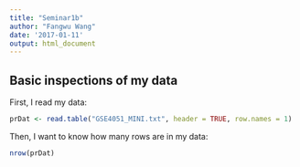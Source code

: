 ```yaml
---
title: "Seminar1b"
author: "Fangwu Wang"
date: '2017-01-11'
output: html_document
---
```


## Basic inspections of my data

First, I read my data:

```r
prDat <- read.table("GSE4051_MINI.txt", header = TRUE, row.names = 1)
```

Then, I want to know how many rows are in my data:
```r
nrow(prDat)
```

